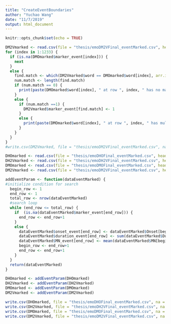 ```yaml
---
title: "CreateEventBoundaries"
author: "Yuchao Wang"
date: "11/7/2019"
output: html_document
---
```


```r
knitr::opts_chunk$set(echo = TRUE)
```


```r
DM2Vmarked <- read.csv(file = "thesis/emoDM2VFinal_eventMarked.csv", header = T, sep = ",", stringsAsFactors = FALSE)
for (index in 1:1233) {
  if (is.na(DMOmarked$marker_event[index])) {
    next
  }
  else {
    find.match <- which(DM2Vmarked$word == DMOmarked$word[index], arr.ind = TRUE)
    num.match <- length(find.match)
    if (num.match == 0) {
      print(paste(DMOmarked$word[index], " at row ", index, " has no match in 2V", sep = ""))
    }
    else {
      if (num.match ==1) {
        DM2Vmarked$marker_event[find.match] <- 1 
      }
      else {
        print(paste(DMOmarked$word[index], " at row ", index, " has multiple matches at row ", find.match, " in 2V", sep = ""))
      }
    }
  }
}
#write.csv(DM2Vmarked, file = "thesis/emoDM2VFinal_eventMarked.csv", na = "")

```


```r
DHOmarked <- read.csv(file = "thesis/emoDHOFinal_eventMarked.csv", header = T, sep = ",", stringsAsFactors = FALSE)
DH2Vmarked <- read.csv(file = "thesis/emoDH2VFinal_eventMarked.csv", header = T, sep = ",", stringsAsFactors = FALSE)
DMOmarked <- read.csv(file = "thesis/emoDMOFinal_eventMarked.csv", header = T, sep = ",", stringsAsFactors = FALSE)
DM2Vmarked <- read.csv(file = "thesis/emoDM2VFinal_eventMarked.csv", header = T, sep = ",", stringsAsFactors = FALSE)

addEventParam <- function(dataEventMarked) {
#initialize condition for search
  begin_row <- 1
  end_row <- 1
  total_row <- nrow(dataEventMarked)
  #search loop 
  while (end_row <= total_row) {
    if  (is.na(dataEventMarked$marker_event[end_row])) {
      end_row <- end_row+1
    }
    else {
      dataEventMarked$onset_event[end_row] <- dataEventMarked$Onset[begin_row]
      dataEventMarked$duration_event[end_row] <- sum(dataEventMarked$Duration[begin_row:end_row])
      dataEventMarked$MN_event[end_row] <- mean(dataEventMarked$MN[begin_row:end_row], na.rm = TRUE)
      begin_row <- end_row+1
      end_row <- end_row+1
    }
  }
  return(dataEventMarked)
}

DHOmarked <- addEventParam(DHOmarked)
DH2Vmarked <- addEventParam(DH2Vmarked)
DMOmarked <- addEventParam(DMOmarked)
DM2Vmarked <- addEventParam(DM2Vmarked)

write.csv(DHOmarked, file = "thesis/emoDHOFinal_eventMarked.csv", na = "")
write.csv(DH2Vmarked, file = "thesis/emoDH2VFinal_eventMarked.csv", na = "")
write.csv(DMOmarked, file = "thesis/emoDMOFinal_eventMarked.csv", na = "")
write.csv(DM2Vmarked, file = "thesis/emoDM2VFinal_eventMarked.csv", na = "")
```